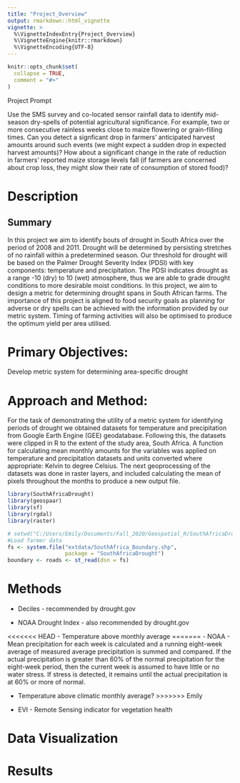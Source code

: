 ```yaml
---
title: "Project_Overview"
output: rmarkdown::html_vignette
vignette: >
  %\VignetteIndexEntry{Project_Overview}
  %\VignetteEngine{knitr::rmarkdown}
  %\VignetteEncoding{UTF-8}
---
```


```r
knitr::opts_chunk$set(
  collapse = TRUE,
  comment = "#>"
)
```

Project Prompt

Use the SMS survey and co-located sensor rainfall data to identify mid-season dry-spells of potential agricultural significance. For example, two or more consecutive rainless weeks close to maize flowering or grain-filling times. Can you detect a signficant drop in farmers’ anticipated harvest amounts around such events (we might expect a sudden drop in expected harvest amounts)? How about a significant change in the rate of reduction in farmers’ reported maize storage levels fall (if farmers are concerned about crop loss, they might slow their rate of consumption of stored food)?


# Description

## Summary

In this project we aim to identify bouts of drought in South Africa over the period of 2008 and 2011. Drought will be determined by persisting stretches of no rainfall within a predetermined season. Our threshold for drought will be based on the Palmer Drought Severity Index (PDSI) with key components: temperature and precipitation. The PDSI indicates drought as a range -10 (dry) to 10 (wet) atmosphere, thus we are able to grade drought conditions to more desirable moist conditions. In this project, we aim to design a metric for determining drought spans in South African farms. The importance of this project is aligned to food security goals as planning for adverse or dry spells can be achieved with the information provided by our metric system. Timing of farming activities will also be optimised to produce the optimum yield per area utilised. 

# Primary Objectives:
Develop metric system for determining area-specific drought


# Approach and Method:

For the task of demonstrating the utility of a metric system for identifying periods of drought we obtained datasets for temperature and precipitation from Google Earth Engine (GEE) geodatabase. Following this, the datasets were clipped in R to the extent of the study area, South Africa. A function for calculating mean monthly amounts for the variables was applied on temperature and precipitation datasets and units converted where appropriate: Kelvin to degree Celsius. The next geoprocessing of the datasets was done in raster layers, and included calculating the mean of pixels throughout the months to produce a new output file.
```r
library(SouthAfricaDrought)
library(geospaar)
library(sf)
library(rgdal)
library(raster)

# setwd("C:/Users/Emily/Documents/Fall_2020/Geospatial_R/SouthAfricaDrought")
#Load farmer data
fs <- system.file("extdata/SouthAfrica_Boundary.shp", 
                  package = "SouthAfricaDrought")
boundary <- roads <- st_read(dsn = fs)

```

# Methods

- Deciles - recommended by drought.gov

- NOAA Drought Index - also recommended by drought.gov

<<<<<<< HEAD
- Temperature above monthly average
=======
- NOAA -  Mean precipitation for each week is calculated and a running eight-week average of measured average precipitation is summed and compared. If the actual precipitation is greater than 60% of the normal precipitation for the eight-week period, then the current week is assumed to have little or no water stress. If stress is detected, it remains until the actual precipitation is at 60% or more of normal.

- Temperature above climatic monthly average?
>>>>>>> Emily

- EVI - Remote Sensing indicator for vegetation health


# Data Visualization

# Results
